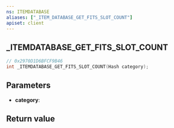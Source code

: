 ```yaml
---
ns: ITEMDATABASE
aliases: ["_ITEM_DATABASE_GET_FITS_SLOT_COUNT"]
apiset: client
---
```

## _ITEMDATABASE_GET_FITS_SLOT_COUNT

```c
// 0x2970D1D6BFCF9B46
int _ITEMDATABASE_GET_FITS_SLOT_COUNT(Hash category);
```


## Parameters
* **category**:

## Return value